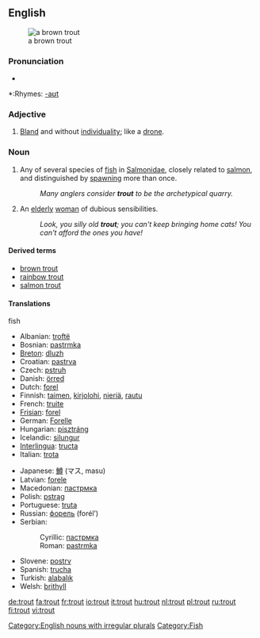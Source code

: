 {{wikipedia}}
==English==
[[Image:Bachforelle Zeichnung.jpg|thumb|a brown trout]]

===Pronunciation===
*{{audio|en-us-trout.ogg|Audio (US)}}

*:Rhymes: [[Rhymes:English:-aʊt|-aʊt]]

===Adjective===
{{en-adj}}
# [[bland|Bland]] and without [[individuality]]; like a [[drone]].

===Noun===
{{en-noun|pl=trout|pl2=trouts}}
# Any of several species of [[fish]] in [[Salmonidae]], closely related to [[salmon]], and distinguished by [[spawn]]ing more than once.
#:''Many anglers consider '''trout''' to be the archetypical quarry.''
# {{cattag|UK|pejoratives}} An [[elderly]] [[woman]] of dubious sensibilities.
#:''Look, you silly old '''trout'''; you can't keep bringing home cats!  You can't afford the ones you have!''

====Derived terms====
*[[brown trout]]
*[[rainbow trout]]
*[[salmon trout]]

====Translations====
;fish
{{top}}
*Albanian: [[troftë]] {{f}}
*Bosnian: [[pastrmka]] {{f}}
*[[Breton]]: [[dluzh]] {{m}}
*Croatian: [[pastrva]] {{f}}
*Czech: [[pstruh]] {{m}}
*Danish: [[örred]] {{g|Danish}}
*Dutch: [[forel]] {{m}}
*Finnish: [[taimen]], [[kirjolohi]], [[nieriä]], [[rautu]]
*French: [[truite]] {{f}}
*[[Frisian]]: [[forel]] {{g|Frisian}}
*German: [[Forelle]] {{f}}
*Hungarian: [[pisztráng]]
*Icelandic: [[silungur]] {{m}}
*[[Interlingua]]: [[tructa]]
*Italian: [[trota]] {{f}}
{{mid}}
*Japanese: [[鱒]] (マス, masu)
*Latvian: [[forele]] {{f}}
*Macedonian: [[пастрмка]] {{f}}
*Polish: [[pstrąg]] {{m}}
*Portuguese: [[truta]] {{f}}
*Russian: [[форель]] (forél’) {{f}}
*Serbian:
*:Cyrillic: [[пастрмка]] {{f}}
*:Roman: [[pastrmka]] {{f}}
*Slovene: [[postrv]] {{m}}
*Spanish: [[trucha]] {{f}}
*Turkish: [[ala]][[balık]]
*Welsh: [[brithyll]]
{{bottom}}

[[Category:English nouns with irregular plurals]]
[[Category:Fish]]

[[de:trout]]
[[fa:trout]]
[[fr:trout]]
[[io:trout]]
[[it:trout]]
[[hu:trout]]
[[nl:trout]]
[[pl:trout]]
[[ru:trout]]
[[fi:trout]]
[[vi:trout]]